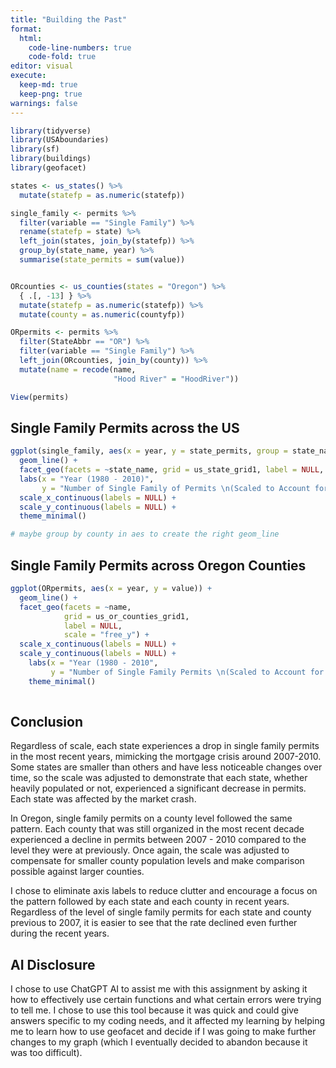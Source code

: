 ```yaml
---
title: "Building the Past"
format: 
  html:
    code-line-numbers: true
    code-fold: true
editor: visual
execute: 
  keep-md: true
  keep-png: true
warnings: false
---
```


```r
library(tidyverse)
library(USAboundaries)
library(sf)
library(buildings)
library(geofacet)

states <- us_states() %>% 
  mutate(statefp = as.numeric(statefp))

single_family <- permits %>% 
  filter(variable == "Single Family") %>% 
  rename(statefp = state) %>% 
  left_join(states, join_by(statefp)) %>% 
  group_by(state_name, year) %>% 
  summarise(state_permits = sum(value))


ORcounties <- us_counties(states = "Oregon") %>% 
  { .[, -13] } %>% 
  mutate(statefp = as.numeric(statefp)) %>% 
  mutate(county = as.numeric(countyfp))

ORpermits <- permits %>% 
  filter(StateAbbr == "OR") %>% 
  filter(variable == "Single Family") %>% 
  left_join(ORcounties, join_by(county)) %>% 
  mutate(name = recode(name,
                       "Hood River" = "HoodRiver"))

View(permits)

```

## Single Family Permits across the US

```r

ggplot(single_family, aes(x = year, y = state_permits, group = state_name)) +
  geom_line() +
  facet_geo(facets = ~state_name, grid = us_state_grid1, label = NULL, scales = "free_y") +
  labs(x = "Year (1980 - 2010)",
       y = "Number of Single Family of Permits \n(Scaled to Account for Population)") + 
  scale_x_continuous(labels = NULL) +
  scale_y_continuous(labels = NULL) +
  theme_minimal()

# maybe group by county in aes to create the right geom_line

```

## Single Family Permits across Oregon Counties

```r

ggplot(ORpermits, aes(x = year, y = value)) +
  geom_line() +
  facet_geo(facets = ~name,
            grid = us_or_counties_grid1,
            label = NULL,
            scale = "free_y") +
  scale_x_continuous(labels = NULL) +
  scale_y_continuous(labels = NULL) +
    labs(x = "Year (1980 - 2010",
         y = "Number of Single Family Permits \n(Scaled to Account for Population)") +
    theme_minimal()
  

```

## Conclusion

Regardless of scale, each state experiences a drop in single family permits in the most recent years, mimicking the mortgage crisis around 2007-2010. Some states are smaller than others and have less noticeable changes over time, so the scale was adjusted to demonstrate that each state, whether heavily populated or not, experienced a significant decrease in permits. Each state was affected by the market crash.

In Oregon, single family permits on a county level followed the same pattern. Each county that was still organized in the most recent decade experienced a decline in permits between 2007 - 2010 compared to the level they were at previously. Once again, the scale was adjusted to compensate for smaller county population levels and make comparison possible against larger counties.

I chose to eliminate axis labels to reduce clutter and encourage a focus on the pattern followed by each state and each county in recent years. Regardless of the level of single family permits for each state and county previous to 2007, it is easier to see that the rate declined even further during the recent years.

## AI Disclosure

I chose to use ChatGPT AI to assist me with this assignment by asking it how to effectively use certain functions and what certain errors were trying to tell me. I chose to use this tool because it was quick and could give answers specific to my coding needs, and it affected my learning by helping me to learn how to use geofacet and decide if I was going to make further changes to my graph (which I eventually decided to abandon because it was too difficult).

